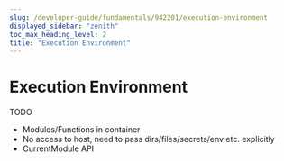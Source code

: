 ```yaml
---
slug: /developer-guide/fundamentals/942201/execution-environment
displayed_sidebar: "zenith"
toc_max_heading_level: 2
title: "Execution Environment"
---
```



# Execution Environment

<PartialExperimentalDocs />

TODO
* Modules/Functions in container
* No access to host, need to pass dirs/files/secrets/env etc. explicitly
* CurrentModule API
